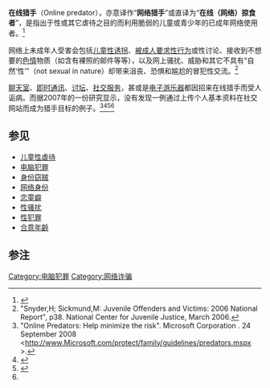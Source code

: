 '''在线猎手'''（Online predator），亦意译作“'''网络猎手'''”或直译为“'''在线（网络）掠食者'''”，是指出于性或其它虐待之目的而利用脆弱的儿童或青少年的已成年网络使用者。<ref name="myths">{{cite journal |last= Wolak |first= Janis |authorlink=  |coauthors= David Finkelhor, Kimberly J. Mitchell, Michele L. Ybarra |title= Online "predators" and their victims: Myths, realities, and implications for prevention and treatment |journal= [[American_Psychologist|American Psychologist]] |volume= 63 |issue= 2 |pages= 111–128 |id=  |url= http://www.unh.edu/news/cj_nr/2008/feb/lw18internet.cfm |accessdate= 2008-04-21 |quote=  |doi= 10.1037/0003-066X.63.2.111 |pmid= 18284279 |date= Feb–Mar 2008 |archive-date= 2008-03-19 |archive-url= https://web.archive.org/web/20080319001623/http://www.unh.edu/news/cj_nr/2008/feb/lw18internet.cfm |dead-url= no }}</ref>

网络上未成年人受害会包括[[儿童性诱拐|儿童性诱拐]]、[[人类性行为#法律議題|被成人要求性行为]]或性讨论、接收到不想要的[[色情|色情]]物质（如含有裸照的邮件等等），以及网上骚扰、威胁和其它不具有“自然‘性’”（not sexual in nature）却带来沮丧、恐惧和尴尬的冒犯性交流。<ref>"Snyder,H; Sickmund,M: Juvenile Offenders and Victims: 2006 National Report", p38. National Center for Juvenile Justice, March 2006.</ref>

[[聊天室|聊天室]]、[[即时通讯|即时通讯]]、[[讨坛|讨坛]]、[[社交服务|社交服务]]，甚或是[[电子游乐器|电子游乐器]]都因招来在线猎手而受人诟病。而据2007年的一份研究显示，没有发现一例通过上传个人基本资料在社交网站而成为猎手目标的例子。<ref>"Online Predators: Help minimize the risk". Microsoft Corporation . 24 September 2008 <http://www.Microsoft.com/protect/family/guidelines/predators.mspx {{Wayback|url=http://www.microsoft.com/protect/family/guidelines/predators.mspx |date=20100824220824 }}>.</ref><ref>{{cite web| last = Williams| first = Pete| authorlink = Pete Williams| coauthors = | title = MySpace, Facebook attract online predators| work = | publisher = [[MSNBC|MSNBC]]| date = 2006-02-03| url = http://www.msnbc.msn.com/id/11165576/| format = | doi = | accessdate = 2006-12-08| archive-date = 2010-02-08| archive-url = https://web.archive.org/web/20100208225651/http://www.msnbc.msn.com/id/11165576/| dead-url = no}}</ref><ref>{{cite web| last = Burt| first = David| authorlink = David Burt (filtering advocate)| coauthors = | title = Playstation Pedophiles| work = | publisher = Filtering Facts| date = 2009-03-16| url = http://filteringfacts.org/2009/03/16/playstation-pedophiles/| format = | doi = | accessdate = 2009-03-16| quote = [G]aming consoles such as PlayStation, Wii, and Xbox have become Internet-enabled, interactive devices.  This provides  an opportunity for pedophiles to befriend and groom minors.| deadurl = yes| archiveurl = https://web.archive.org/web/20090405143950/http://filteringfacts.org/2009/03/16/playstation-pedophiles/| archivedate = 2009-04-05}}</ref><ref name="myths"/>

==参见==
*[[儿童性虐待|儿童性虐待]]
*[[电脑犯罪|电脑犯罪]]
*[[身份窃贼|身份窃贼]]
*[[网络身份|网络身份]]
*[[恋童癖|恋童癖]]
*[[性骚扰|性骚扰]]
*[[性犯罪|性犯罪]]
*[[最低合法性交年齡|合意年齡]]

==参注==
{{Reflist}}

[[Category:电脑犯罪|Category:电脑犯罪]]
[[Category:网络诈骗|Category:网络诈骗]]